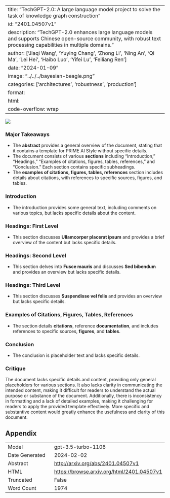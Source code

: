 
---
title: "TechGPT-2.0: A large language model project to solve the task of knowledge graph construction"
id: "2401.04507v1"
description: "TechGPT-2.0 enhances large language models and supports Chinese open-source community, with robust text processing capabilities in multiple domains."
author: ['Jiaqi Wang', 'Yuying Chang', 'Zhong Li', 'Ning An', 'Qi Ma', 'Lei Hei', 'Haibo Luo', 'Yifei Lu', 'Feiliang Ren']
date: "2024-01-09"
image: "../../../bayesian-beagle.png"
categories: ['architectures', 'robustness', 'production']
format:
  html:
    code-overflow: wrap
---

![](None)

### Major Takeaways
- The **abstract** provides a general overview of the document, stating that it contains a template for PRIME AI Style without specific details.
- The document consists of various **sections** including "Introduction," "Headings," "Examples of citations, figures, tables, references," and "Conclusion." Each section contains specific subheadings.
- The **examples of citations, figures, tables, references** section includes details about citations, with references to specific sources, figures, and tables.


### Introduction
- The introduction provides some general text, including comments on various topics, but lacks specific details about the content. 

### Headings: First Level
- This section discusses **Ullamcorper placerat ipsum** and provides a brief overview of the content but lacks specific details.

### Headings: Second Level
- This section delves into **Fusce mauris** and discusses **Sed bibendum** and provides an overview but lacks specific details.

### Headings: Third Level
- This section discusses **Suspendisse vel felis** and provides an overview but lacks specific details.

### Examples of Citations, Figures, Tables, References
- The section details **citations**, reference **documentation**, and includes references to specific sources, **figures**, and **tables**.

### Conclusion
- The conclusion is placeholder text and lacks specific details.

### Critique
The document lacks specific details and content, providing only general placeholders for various sections. It also lacks clarity in communicating the intended content, making it difficult for readers to understand the actual purpose or substance of the document. Additionally, there is inconsistency in formatting and a lack of detailed examples, making it challenging for readers to apply the provided template effectively. More specific and substantive content would greatly enhance the usefulness and clarity of this document.

## Appendix

|          |          |
|----------|----------|
| Model     | gpt-3.5-turbo-1106       |
| Date Generated     | 2024-02-02       |
| Abstract | [http://arxiv.org/abs/2401.04507v1](http://arxiv.org/abs/2401.04507v1)        |
| HTML     | [https://browse.arxiv.org/html/2401.04507v1](https://browse.arxiv.org/html/2401.04507v1)       |
| Truncated       | False       |
| Word Count       | 1974       |